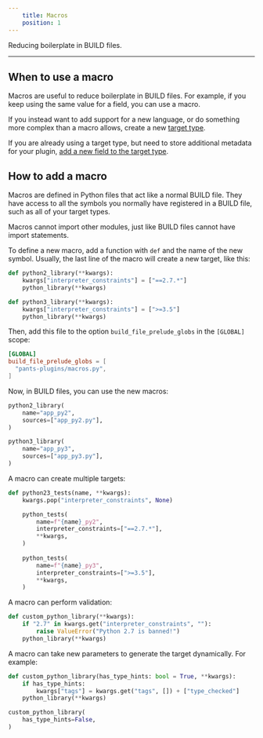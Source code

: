 ```yaml
---
    title: Macros
    position: 1
---
```


Reducing boilerplate in BUILD files.

---

## When to use a macro
Macros are useful to reduce boilerplate in BUILD files. For example, if you keep using the same value for a field, you can use a macro.

If you instead want to add support for a new language, or do something more complex than a macro allows, create a new [target type](./the-target-api/creating-new-targets.mdx).

If you are already using a target type, but need to store additional metadata for your plugin, [add a new field to the target type](./the-target-api/extending-existing-targets.mdx).
## How to add a macro
Macros are defined in Python files that act like a normal BUILD file. They have access to all the symbols you normally have registered in a BUILD file, such as all of your target types. 

Macros cannot import other modules, just like BUILD files cannot have import statements.

To define a new macro, add a function with `def` and the name of the new symbol. Usually, the last line of the macro will create a new target, like this:
```python title="pants-plugins/macros.py"
def python2_library(**kwargs):
    kwargs["interpreter_constraints"] = ["==2.7.*"]
    python_library(**kwargs)

def python3_library(**kwargs):
    kwargs["interpreter_constraints"] = [">=3.5"]
    python_library(**kwargs)
```

Then, add this file to the option `build_file_prelude_globs` in the `[GLOBAL]` scope:
```toml title="pants.toml"
[GLOBAL]
build_file_prelude_globs = [
  "pants-plugins/macros.py",
]
```

Now, in BUILD files, you can use the new macros:
```python title="project/BUILD"
python2_library(
    name="app_py2",
    sources=["app_py2.py"],
)

python3_library(
    name="app_py3",
    sources=["app_py3.py"],
)
```

A macro can create multiple targets:
```python title="pants-plugins/macros.py"
def python23_tests(name, **kwargs):
    kwargs.pop("interpreter_constraints", None)

    python_tests(
        name=f"{name}_py2",
        interpreter_constraints=["==2.7.*"],
        **kwargs,
    )
 
    python_tests(
        name=f"{name}_py3",
        interpreter_constraints=[">=3.5"],
        **kwargs,
    )

```

A macro can perform validation:
```python title="pants-plugins/macros.py"
def custom_python_library(**kwargs):
    if "2.7" in kwargs.get("interpreter_constraints", ""):
        raise ValueError("Python 2.7 is banned!")
    python_library(**kwargs)
```

A macro can take new parameters to generate the target dynamically. For example:
```python tab={"label":"pants-plugins/macros.py"}
def custom_python_library(has_type_hints: bool = True, **kwargs):
    if has_type_hints:
        kwargs["tags"] = kwargs.get("tags", []) + ["type_checked"]
    python_library(**kwargs)
```

```python tab={"label":"project/BUILD"}
custom_python_library(
    has_type_hints=False,
)
```
